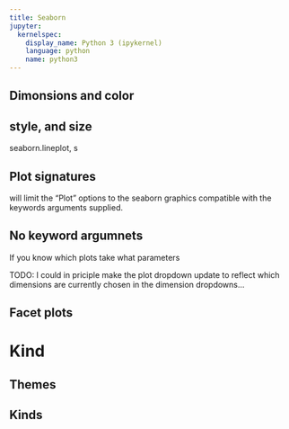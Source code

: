 ```yaml
---
title: Seaborn
jupyter:
  kernelspec:
    display_name: Python 3 (ipykernel)
    language: python
    name: python3
---
```





## Dimonsions and color

## style, and size

seaborn.lineplot, s

## Plot signatures

[](`iplot.seaborn`) will limit the "Plot" options to the seaborn graphics compatible with the keywords arguments supplied.

## No keyword argumnets

If you know which plots take what parameters

TODO: I could in priciple make the plot dropdown update to reflect which dimensions are currently chosen in the dimension dropdowns...

## Facet plots

[](`~seaborn.relplot`)
[](`~seaborn.displot`)
[](`~seaborn.catplot`)
[](`~seaborn.lmplot`)

# Kind

## Themes


## Kinds
